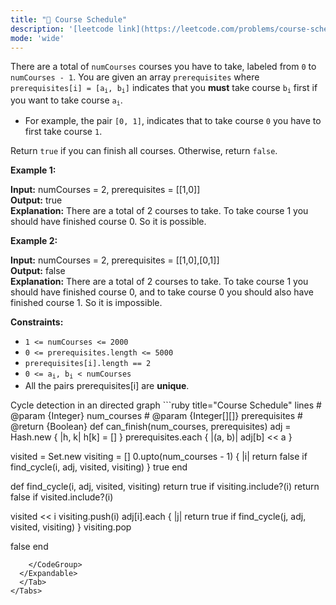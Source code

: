 ```yaml
---
title: "🧀 Course Schedule"
description: '[leetcode link](https://leetcode.com/problems/course-schedule/description/)'
mode: 'wide'
---
```

<Tabs>
  <Tab title="Question" icon="circle-question" iconType="regular">
    <Card>
      <p>There are a total of <code>numCourses</code> courses you have to take, labeled from <code>0</code> to <code>numCourses - 1</code>. You are given an array <code>prerequisites</code> where <code>prerequisites[i] = [a<sub>i</sub>, b<sub>i</sub>]</code> indicates that you <strong>must</strong> take course <code>b<sub>i</sub></code> first if you want to take course <code>a<sub>i</sub></code>.</p>  <ul>  <li>For example, the pair <code>[0, 1]</code>, indicates that to take course <code>0</code> you have to first take course <code>1</code>.</li> </ul>  <p>Return <code>true</code> if you can finish all courses. Otherwise, return <code>false</code>.</p>   <p><strong class="example">Example 1:</strong></p>   <strong>Input:</strong> numCourses = 2, prerequisites = [[1,0]] <br/> <strong>Output:</strong> true <br/> <strong>Explanation:</strong> There are a total of 2 courses to take.  To take course 1 you should have finished course 0. So it is possible.   <p><strong class="example">Example 2:</strong></p>   <strong>Input:</strong> numCourses = 2, prerequisites = [[1,0],[0,1]] <br/> <strong>Output:</strong> false <br/> <strong>Explanation:</strong> There are a total of 2 courses to take.  To take course 1 you should have finished course 0, and to take course 0 you should also have finished course 1. So it is impossible.    <p><strong>Constraints:</strong></p>  <ul>  <li><code>1 &lt;= numCourses &lt;= 2000</code></li>  <li><code>0 &lt;= prerequisites.length &lt;= 5000</code></li>  <li><code>prerequisites[i].length == 2</code></li>  <li><code>0 &lt;= a<sub>i</sub>, b<sub>i</sub> &lt; numCourses</code></li>  <li>All the pairs prerequisites[i] are <strong>unique</strong>.</li> </ul> 
    </Card>
  </Tab>
  <Tab title="Solution" icon="lightbulb" iconType="regular" >
    <Card>
      Cycle detection in an directed graph
</Card>
  <Expandable title="code">
    <CodeGroup dropdown>
```ruby title="Course Schedule" lines
# @param {Integer} num_courses
# @param {Integer[][]} prerequisites
# @return {Boolean}
def can_finish(num_courses, prerequisites)
  adj = Hash.new { |h, k| h[k] = [] }
  prerequisites.each { |(a, b)| adj[b] << a }

  visited = Set.new
  visiting = []
  0.upto(num_courses - 1) { |i| return false if find_cycle(i, adj, visited, visiting) }
  true
end

def find_cycle(i, adj, visited, visiting)
  return true if visiting.include?(i)
  return false if visited.include?(i)

  visited << i
  visiting.push(i)
  adj[i].each { |j| return true if find_cycle(j, adj, visited, visiting) }
  visiting.pop

  false
end
```
    </CodeGroup>
  </Expandable>
  </Tab>
</Tabs>